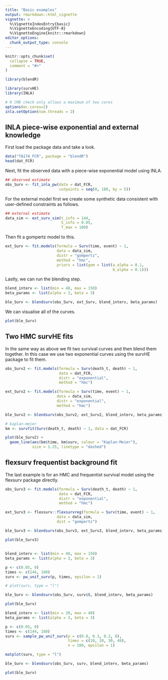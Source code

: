 ```yaml
---
title: "Basic examples"
output: rmarkdown::html_vignette
vignette: >
  %\VignetteIndexEntry{basic}
  %\VignetteEncoding{UTF-8}
  %\VignetteEngine{knitr::rmarkdown}
editor_options: 
  chunk_output_type: console
---
```


```r
knitr::opts_chunk$set(
  collapse = TRUE,
  comment = "#>"
)
```

```r
library(blendR)
```

```r
library(survHE)
library(INLA)
```

```r
# R CMD check only allows a maximum of two cores
options(mc.cores=2)
inla.setOption(num.threads = 2)
```


## INLA piece-wise exponential and external knowledge

First load the package data and take a look.

```r
data("TA174_FCR", package = "blendR")
head(dat_FCR)
```

Next, fit the observed data with a piece-wise exponential model using INLA.

```r
## observed estimate
obs_Surv <- fit_inla_pw(data = dat_FCR,
                        cutpoints = seq(0, 180, by = 5))
```

For the external model first we create some synthetic data consistent with user-defined constraints as follows.

```r
## external estimate
data_sim <- ext_surv_sim(t_info = 144,
                         S_info = 0.05,
                         T_max = 180)
```

Then fit a gompertz model to this.

```r
ext_Surv <- fit.models(formula = Surv(time, event) ~ 1,
                       data = data_sim,
                       distr = "gompertz",
                       method = "hmc",
                       priors = list(gom = list(a_alpha = 0.1,
                                                b_alpha = 0.1)))
```

Lastly, we can run the blending step.

```r
blend_interv <- list(min = 48, max = 150)
beta_params <- list(alpha = 3, beta = 3)

ble_Surv <- blendsurv(obs_Surv, ext_Surv, blend_interv, beta_params)
```

We can visualise all of the curves.

```r
plot(ble_Surv)
```

## Two HMC survHE fits

In the same way as above we fit two survival curves and then blend them together.
In this case we use two exponential curves using the survHE package to fit them.

```r
obs_Surv2 <- fit.models(formula = Surv(death_t, death) ~ 1,
                        data = dat_FCR,
                        distr = "exponential",
                        method = "hmc")

ext_Surv2 <- fit.models(formula = Surv(time, event) ~ 1,
                       data = data_sim,
                       distr = "exponential",
                       method = "hmc")
```

```r
ble_Surv2 <- blendsurv(obs_Surv2, ext_Surv2, blend_interv, beta_params)

# kaplan-meier
km <- survfit(Surv(death_t, death) ~ 1, data = dat_FCR)

plot(ble_Surv2) +
  geom_line(aes(km$time, km$surv, colour = "Kaplan-Meier"),
            size = 1.25, linetype = "dashed")
```

## flexsurv frequentist background fit

The last example is for an HMC and frequentist survival model using the flexsurv package directly.

```r
obs_Surv3 <- fit.models(formula = Surv(death_t, death) ~ 1,
                        data = dat_FCR,
                        distr = "exponential",
                        method = "hmc")

ext_Surv3 <- flexsurv::flexsurvreg(formula = Surv(time, event) ~ 1,
                       data = data_sim,
                       dist = "gompertz")

ble_Surv3 <- blendsurv(obs_Surv3, ext_Surv3, blend_interv, beta_params)

plot(ble_Surv3)
```

##

```r
blend_interv <- list(min = 48, max = 150)
beta_params <- list(alpha = 3, beta = 3)

p <- c(0.05, 0)
times <- c(144, 180)
surv <- pw_unif_surv(p, times, epsilon = 1)

# plot(surv, type = "l")

ble_Surv <- blendsurv(obs_Surv, surv$S, blend_interv, beta_params)

plot(ble_Surv)
```

```r
blend_interv <- list(min = 20, max = 40)
beta_params <- list(alpha = 3, beta = 3)

p <- c(0.05, 0)
times <- c(144, 180)
surv <- sample_pw_unif_surv(p = c(0.8, 0.3, 0.2, 0),
                            times = c(10, 20, 30, 48),
                            n = 100, epsilon = 1)

matplot(surv, type = "l")

ble_Surv <- blendsurv(obs_Surv, surv, blend_interv, beta_params)

plot(ble_Surv)
```


